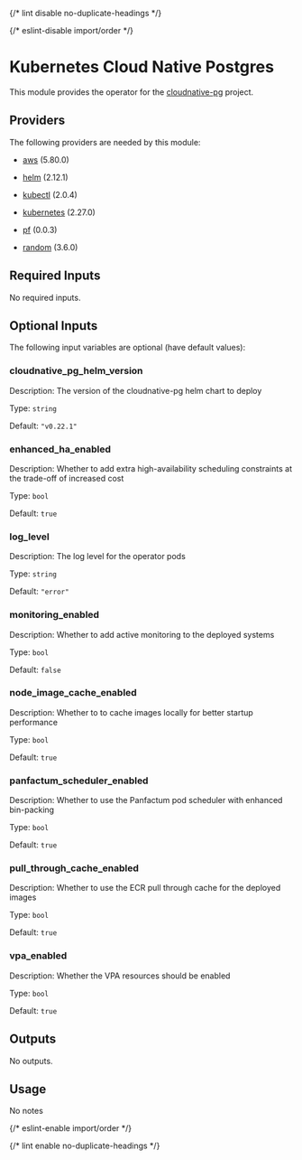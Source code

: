 
{/* lint disable no-duplicate-headings */}

{/* eslint-disable import/order */}

<ModuleHeader name="kube_cloudnative_pg" sourceHref="https://github.com/Panfactum/stack/tree/__PANFACTUM_VERSION_MAIN__/packages/infrastructure/kube_cloudnative_pg" status="stable" type="direct" />

# Kubernetes Cloud Native Postgres

This module provides the operator for the [cloudnative-pg](https://cloudnative-pg.io/) project.

## Providers

The following providers are needed by this module:

* [aws](https://registry.terraform.io/providers/hashicorp/aws/5.80.0/docs) (5.80.0)

* [helm](https://registry.terraform.io/providers/hashicorp/helm/2.12.1/docs) (2.12.1)

* [kubectl](https://registry.terraform.io/providers/alekc/kubectl/2.0.4/docs) (2.0.4)

* [kubernetes](https://registry.terraform.io/providers/hashicorp/kubernetes/2.27.0/docs) (2.27.0)

* [pf](https://registry.terraform.io/providers/panfactum/pf/0.0.3/docs) (0.0.3)

* [random](https://registry.terraform.io/providers/hashicorp/random/3.6.0/docs) (3.6.0)

## Required Inputs

No required inputs.

## Optional Inputs

The following input variables are optional (have default values):

### cloudnative\_pg\_helm\_version

Description: The version of the cloudnative-pg helm chart to deploy

Type: `string`

Default: `"v0.22.1"`

### enhanced\_ha\_enabled

Description: Whether to add extra high-availability scheduling constraints at the trade-off of increased cost

Type: `bool`

Default: `true`

### log\_level

Description: The log level for the operator pods

Type: `string`

Default: `"error"`

### monitoring\_enabled

Description: Whether to add active monitoring to the deployed systems

Type: `bool`

Default: `false`

### node\_image\_cache\_enabled

Description: Whether to to cache images locally for better startup performance

Type: `bool`

Default: `true`

### panfactum\_scheduler\_enabled

Description: Whether to use the Panfactum pod scheduler with enhanced bin-packing

Type: `bool`

Default: `true`

### pull\_through\_cache\_enabled

Description: Whether to use the ECR pull through cache for the deployed images

Type: `bool`

Default: `true`

### vpa\_enabled

Description: Whether the VPA resources should be enabled

Type: `bool`

Default: `true`

## Outputs

No outputs.

## Usage

No notes

{/* eslint-enable import/order */}

{/* lint enable no-duplicate-headings */}
